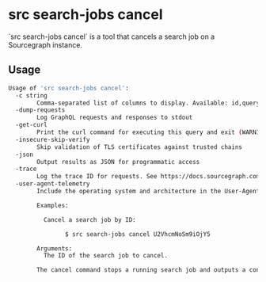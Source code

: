 # src search-jobs cancel

<p className="subtitle">`src search-jobs cancel` is a tool that cancels a search job on a Sourcegraph instance.</p>

## Usage

```bash
Usage of 'src search-jobs cancel':
  -c string
        Comma-separated list of columns to display. Available: id,query,state,username,createdat,startedat,finishedat,url,logurl,total,completed,failed,inprogress (default "id,username,state,query")
  -dump-requests
        Log GraphQL requests and responses to stdout
  -get-curl
        Print the curl command for executing this query and exit (WARNING: includes printing your access token!)
  -insecure-skip-verify
        Skip validation of TLS certificates against trusted chains
  -json
        Output results as JSON for programmatic access
  -trace
        Log the trace ID for requests. See https://docs.sourcegraph.com/admin/observability/tracing
  -user-agent-telemetry
        Include the operating system and architecture in the User-Agent sent with requests to Sourcegraph (default true)

        Examples:

          Cancel a search job by ID:

                $ src search-jobs cancel U2VhcmNoSm9iOjY5

        Arguments:
          The ID of the search job to cancel.

        The cancel command stops a running search job and outputs a confirmation message.
```
